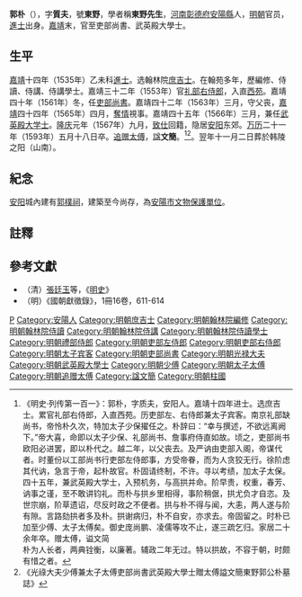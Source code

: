 {{明清人物信息框
| 姓名 = 郭朴
| 原名 =
| 圖片名稱 = Guo Pu (Ming Dynasty).jpg
| 圖片大小 = 220px
| 圖片說明 = 安陽郭朴祠內郭文簡公畫像碑
| 最高職務 = 光祿大夫少傅兼太子太傅吏部尚書武英殿大學士
| 國家 = 大明
| 爵位 =
| 籍貫 = [[河南承宣布政使司|河南承宣布政使司]][[彰德府|彰德府]][[安陽縣|安陽縣]]
| 族裔 = 漢族
| 旗籍 = 
| 字號 = 字質夫，號東野
| 室名 = 
| 諡號 = 文簡
| 出生日期 = [[正德_(明朝)|正德]]六年（1511年）
| 出生地點 = [[河南承宣布政使司|河南]][[安陽縣|安陽縣]]
| 逝世日期 = [[萬曆|萬曆]]二十一年（1593年）
| 逝世地點 = [[河南承宣布政使司|河南]][[安陽縣|安陽縣]]
| 墓葬 =
| 配偶 =
| 親屬 = 
| 出身 = 
*嘉靖十四年（1535年）乙未科進士出身
| 經歷 = 
| 著作 =
}}

'''郭朴'''（{{bd|1511年||1593年|catIdx=G郭}}），字'''質夫'''，號'''東野'''，學者稱'''東野先生'''，[[河南|河南]][[彰德府|彰德府]][[安陽縣|安陽縣]]人，[[明朝|明朝]]官员，[[進士|進士]]出身。[[嘉靖|嘉靖]]末，官至吏部尚書、武英殿大學士。

==生平==
[[嘉靖|嘉靖]]十四年（1535年）乙未科[[進士|進士]]。选翰林院[[庶吉士|庶吉士]]。在翰苑多年，歷編修、侍讀、侍講、侍講學士。嘉靖三十二年（1553年）官[[礼部右侍郎|礼部右侍郎]]，入直[[西苑|西苑]]。嘉靖四十年（1561年）冬，任[[吏部尚書|吏部尚書]]。嘉靖四十二年（1563年）三月，守父丧，[[嘉靖|嘉靖]]四十四年（1565年）四月，[[奪情|奪情]]視事。嘉靖四十五年（1566年）三月，兼任[[武英殿大学士|武英殿大学士]]。[[隆庆_(明朝)|隆庆]]元年（1567年）九月，[[致仕|致仕]]回籍，隐居[[安阳|安阳]]东郊。[[万历|万历]]二十一年（1593年）五月十八日卒。[[追赠|追赠]][[太傅|太傅]]，[[諡|諡]]'''文簡'''。<ref>《明史·列传第一百一》：郭朴，字质夫，安阳人。嘉靖十四年进士。选庶吉士。累官礼部右侍郎，入直西苑。历吏部左、右侍郎兼太子宾客。南京礼部缺尚书，帝怜朴久次，特加太子少保擢任之。朴辞曰：“幸与撰述，不欲远离阙下。”帝大喜，命即以太子少保、礼部尚书、詹事府侍直如故。顷之，吏部尚书欧阳必进罢，即以朴代之。越二年，以父丧去。及严讷由吏部入阁，帝谋代者。时董份以工部尚书行吏部左侍郎事，方受帝眷，而为人贪狡无行。徐阶虑其代讷，急言于帝，起朴故官。朴固请终制，不许。寻以考绩，加太子太保。<br>四十五年，兼武英殿大学士，入预机务，与高拱并命。阶早贵，权重，春芳、讷事之谨，至不敢讲钧礼。而朴与拱乡里相得，事阶稍倨，拱尤负才自恣。及世宗崩，阶草遗诏，尽反时政之不便者。拱与朴不得与闻，大恚，两人遂与阶有隙。言路劾拱者多及朴。拱谢病归，朴不自安，亦求去。帝固留之。时朴已加至少傅、太子太傅矣。御史庞尚鹏、凌儒等攻不止，遂三疏乞归。家居二十余年卒。赠太傅，谥文简<br>朴为人长者，两典铨衡，以廉著。辅政二年无过。特以拱故，不容于朝，时颇有惜之者。</ref><ref>《光祿大夫少傅兼太子太傅吏部尚書武英殿大學士贈太傅謚文簡東野郭公朴墓誌》</ref>。翌年十一月二日葬於韩陵之阳（山南）。

==紀念==
[[安阳|安阳]]城內建有[[郭樸祠|郭樸祠]]，建築至今尚存，為[[安陽市文物保護單位|安陽市文物保護單位]]。

==註釋==
{{reflist}}

==參考文獻==
*（清）[[張廷玉|張廷玉]]等，《[[明史|明史]]》
*（明）《國朝獻徵錄》，1冊16卷，611-614

{{start box}}
{{s-off}}
{{succession box|[[歐陽必進|歐陽必進]]|[[嚴訥|嚴訥]]|[[明朝吏部尚書|明朝吏部尚書]]|1561年-1563年}}
{{succession box|[[嚴訥|嚴訥]]|[[胡松|胡松]]|[[明朝吏部尚書|明朝吏部尚書]]|1566年-1566年}}
{{end box}}

{{嘉靖十四年乙未科殿試金榜}}

{{規範控制}}
{{DEFAULTSORT:Guo郭}}
[[Category:郭姓|P]]
[[Category:安陽人|Category:安陽人]]
[[Category:明朝庶吉士|Category:明朝庶吉士]]
[[Category:明朝翰林院編修|Category:明朝翰林院編修]]
[[Category:明朝翰林院侍讀|Category:明朝翰林院侍讀]]
[[Category:明朝翰林院侍講|Category:明朝翰林院侍講]]
[[Category:明朝翰林院侍讀學士|Category:明朝翰林院侍讀學士]]
[[Category:明朝禮部侍郎|Category:明朝禮部侍郎]]
[[Category:明朝吏部左侍郎|Category:明朝吏部左侍郎]]
[[Category:明朝吏部右侍郎|Category:明朝吏部右侍郎]]
[[Category:明朝太子宾客|Category:明朝太子宾客]]
[[Category:明朝吏部尚書|Category:明朝吏部尚書]]
[[Category:明朝光禄大夫|Category:明朝光禄大夫]]
[[Category:明朝武英殿大學士|Category:明朝武英殿大學士]]
[[Category:明朝少傅|Category:明朝少傅]]
[[Category:明朝太子太傅|Category:明朝太子太傅]]
[[Category:明朝追赠太傅|Category:明朝追赠太傅]]
[[Category:諡文簡|Category:諡文簡]]
[[Category:明朝柱國|Category:明朝柱國]]